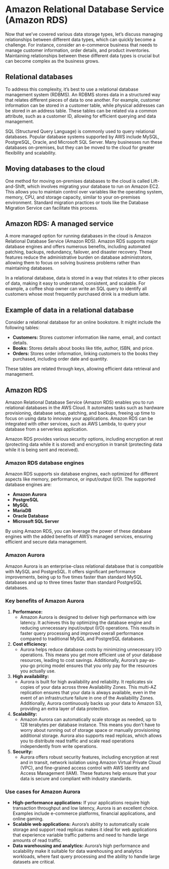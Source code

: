 # Amazon Relational Database Service (Amazon RDS)

Now that we've covered various data storage types, let's discuss managing relationships between different data types, which can quickly become a challenge. For instance, consider an e-commerce business that needs to manage customer information, order details, and product inventories. Maintaining relationships between these different data types is crucial but can become complex as the business grows.

## Relational databases

To address this complexity, it's best to use a relational database management system (RDBMS). An RDBMS stores data in a structured way that relates different pieces of data to one another. For example, customer information can be stored in a customer table, while physical addresses can be stored in an address table. These tables can be related via a common attribute, such as a customer ID, allowing for efficient querying and data management.

SQL (Structured Query Language) is commonly used to query relational databases. Popular database systems supported by AWS include MySQL, PostgreSQL, Oracle, and Microsoft SQL Server. Many businesses run these databases on-premises, but they can be moved to the cloud for greater flexibility and scalability.

## Moving databases to the cloud

One method for moving on-premises databases to the cloud is called Lift-and-Shift, which involves migrating your database to run on Amazon EC2. This allows you to maintain control over variables like the operating system, memory, CPU, and storage capacity, similar to your on-premises environment. Standard migration practices or tools like the Database Migration Service can facilitate this process.

## Amazon RDS: A managed service

A more managed option for running databases in the cloud is Amazon Relational Database Service (Amazon RDS). Amazon RDS supports major database engines and offers numerous benefits, including automated patching, backups, redundancy, failover, and disaster recovery. These features reduce the administrative burden on database administrators, allowing them to focus on solving business problems rather than maintaining databases.

In a relational database, data is stored in a way that relates it to other pieces of data, making it easy to understand, consistent, and scalable. For example, a coffee shop owner can write an SQL query to identify all customers whose most frequently purchased drink is a medium latte.

## Example of data in a relational database

Consider a relational database for an online bookstore. It might include the following tables:

- **Customers:** Stores customer information like name, email, and contact details.
- **Books:** Stores details about books like title, author, ISBN, and price.
- **Orders:** Stores order information, linking customers to the books they purchased, including order date and quantity.

These tables are related through keys, allowing efficient data retrieval and management.

## Amazon RDS

Amazon Relational Database Service (Amazon RDS) enables you to run relational databases in the AWS Cloud. It automates tasks such as hardware provisioning, database setup, patching, and backups, freeing up time to focus on using data to innovate your applications. Amazon RDS can be integrated with other services, such as AWS Lambda, to query your database from a serverless application.

Amazon RDS provides various security options, including encryption at rest (protecting data while it is stored) and encryption in transit (protecting data while it is being sent and received).

### Amazon RDS database engines

Amazon RDS supports six database engines, each optimized for different aspects like memory, performance, or input/output (I/O). The supported database engines are:

- **Amazon Aurora**
- **PostgreSQL**
- **MySQL**
- **MariaDB**
- **Oracle Database**
- **Microsoft SQL Server**

By using Amazon RDS, you can leverage the power of these database engines with the added benefits of AWS’s managed services, ensuring efficient and secure data management.

### Amazon Aurora

Amazon Aurora is an enterprise-class relational database that is compatible with MySQL and PostgreSQL. It offers significant performance improvements, being up to five times faster than standard MySQL databases and up to three times faster than standard PostgreSQL databases.

### Key benefits of Amazon Aurora

1. **Performance:**
    - Amazon Aurora is designed to deliver high performance with low latency. It achieves this by optimizing the database engine and reducing unnecessary input/output (I/O) operations. This results in faster query processing and improved overall performance compared to traditional MySQL and PostgreSQL databases.
2. **Cost efficiency:**
    - Aurora helps reduce database costs by minimizing unnecessary I/O operations. This means you get more efficient use of your database resources, leading to cost savings. Additionally, Aurora's pay-as-you-go pricing model ensures that you only pay for the resources you actually use.
3. **High availability:**
    - Aurora is built for high availability and reliability. It replicates six copies of your data across three Availability Zones. This multi-AZ replication ensures that your data is always available, even in the event of an infrastructure failure in one of the Availability Zones. Additionally, Aurora continuously backs up your data to Amazon S3, providing an extra layer of data protection.
4. **Scalability:**
    - Amazon Aurora can automatically scale storage as needed, up to 128 terabytes per database instance. This means you don't have to worry about running out of storage space or manually provisioning additional storage. Aurora also supports read replicas, which allows you to distribute read traffic and scale read operations independently from write operations.
5. **Security:**
    - Aurora offers robust security features, including encryption at rest and in transit, network isolation using Amazon Virtual Private Cloud (VPC), and fine-grained access control with AWS Identity and Access Management (IAM). These features help ensure that your data is secure and compliant with industry standards.

### Use cases for Amazon Aurora

- **High-performance applications:** If your applications require high transaction throughput and low latency, Aurora is an excellent choice. Examples include e-commerce platforms, financial applications, and online gaming.
- **Scalable web applications:** Aurora's ability to automatically scale storage and support read replicas makes it ideal for web applications that experience variable traffic patterns and need to handle large amounts of read traffic.
- **Data warehousing and analytics:** Aurora's high performance and scalability make it suitable for data warehousing and analytics workloads, where fast query processing and the ability to handle large datasets are critical.